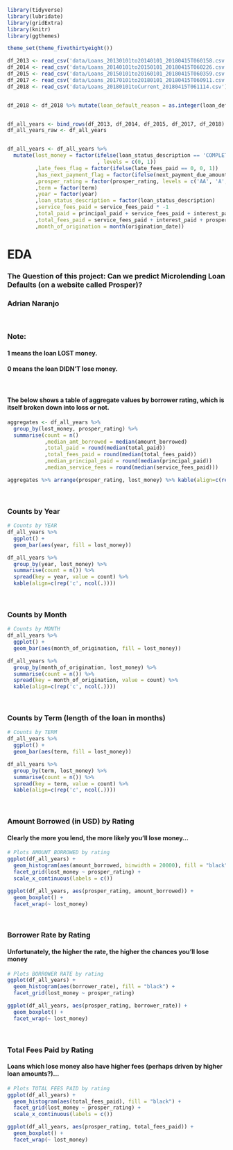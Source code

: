 ```r
library(tidyverse)
library(lubridate)
library(gridExtra)
library(knitr)
library(ggthemes)

theme_set(theme_fivethirtyeight())

df_2013 <- read_csv('data/Loans_20130101to20140101_20180415T060158.csv') %>% mutate(year = 2013)
df_2014 <- read_csv('data/Loans_20140101to20150101_20180415T060226.csv') %>% mutate(year = 2014)
df_2015 <- read_csv('data/Loans_20150101to20160101_20180415T060359.csv') %>% mutate(year = 2015)
df_2017 <- read_csv('data/Loans_20170101to20180101_20180415T060911.csv') %>% mutate(year = 2017)
df_2018 <- read_csv('data/Loans_20180101toCurrent_20180415T061114.csv') %>% mutate(year = 2018)


df_2018 <- df_2018 %>% mutate(loan_default_reason = as.integer(loan_default_reason))


df_all_years <- bind_rows(df_2013, df_2014, df_2015, df_2017, df_2018)
df_all_years_raw <- df_all_years


df_all_years <- df_all_years %>% 
  mutate(lost_money = factor(ifelse(loan_status_description == 'COMPLETED' & next_payment_due_amount == 0, 0, 1)
                             , levels = c(0, 1))
         ,late_fees_flag = factor(ifelse(late_fees_paid == 0, 0, 1))
         ,has_next_payment_flag = factor(ifelse(next_payment_due_amount == 0, 0, 1), levels = c(0, 1))
         ,prosper_rating = factor(prosper_rating, levels = c('AA', 'A', 'B', 'C', 'D', 'E', 'HR'))
         ,term = factor(term)
         ,year = factor(year)
         ,loan_status_description = factor(loan_status_description)
         ,service_fees_paid = service_fees_paid * -1
         ,total_paid = principal_paid + service_fees_paid + interest_paid + prosper_fees_paid + late_fees_paid
         ,total_fees_paid = service_fees_paid + interest_paid + prosper_fees_paid + late_fees_paid
         ,month_of_origination = month(origination_date))
```


# EDA

### The Question of this project: Can we predict Microlending Loan Defaults (on a website called Prosper)?

### Adrian Naranjo

<br>

### Note:
#### 1 means the loan LOST money.
#### 0 means the loan DIDN'T lose money.

<br>

#### The below shows a table of aggregate values by borrower rating, which is itself broken down into loss or not.

```r
aggregates <- df_all_years %>%
  group_by(lost_money, prosper_rating) %>%
  summarise(count = n()
            ,median_amt_borrowed = median(amount_borrowed)
            ,total_paid = round(median(total_paid))
            ,total_fees_paid = round(median(total_fees_paid))
            ,median_principal_paid = round(median(principal_paid))
            ,median_service_fees = round(median(service_fees_paid)))

aggregates %>% arrange(prosper_rating, lost_money) %>% kable(align=c(rep('c', ncol(.))))
```

<br>

### Counts by Year

```r
# Counts by YEAR
df_all_years %>% 
  ggplot() +
  geom_bar(aes(year, fill = lost_money))

df_all_years %>% 
  group_by(year, lost_money) %>% 
  summarise(count = n()) %>%
  spread(key = year, value = count) %>% 
  kable(align=c(rep('c', ncol(.))))
```

<br>

### Counts by Month

```r
# Counts by MONTH
df_all_years %>% 
  ggplot() +
  geom_bar(aes(month_of_origination, fill = lost_money))

df_all_years %>% 
  group_by(month_of_origination, lost_money) %>% 
  summarise(count = n()) %>% 
  spread(key = month_of_origination, value = count) %>% 
  kable(align=c(rep('c', ncol(.))))
```

<br>

### Counts by Term (length of the loan in months)

```r
# Counts by TERM
df_all_years %>% 
  ggplot() +
  geom_bar(aes(term, fill = lost_money))

df_all_years %>% 
  group_by(term, lost_money) %>% 
  summarise(count = n()) %>% 
  spread(key = term, value = count) %>% 
  kable(align=c(rep('c', ncol(.))))
```

<br>

### Amount Borrowed (in USD) by Rating

#### Clearly the more you lend, the more likely you'll lose money...
```r
# Plots AMOUNT BORROWED by rating
ggplot(df_all_years) +
  geom_histogram(aes(amount_borrowed, binwidth = 20000), fill = "black") +
  facet_grid(lost_money ~ prosper_rating) +
  scale_x_continuous(labels = c())
```

```r
ggplot(df_all_years, aes(prosper_rating, amount_borrowed)) +
  geom_boxplot() +
  facet_wrap(~ lost_money)
```

<br>

### Borrower Rate by Rating

#### Unfortunately, the higher the rate, the higher the chances you'll lose money 
```r
# Plots BORROWER RATE by rating
ggplot(df_all_years) +
  geom_histogram(aes(borrower_rate), fill = "black") +
  facet_grid(lost_money ~ prosper_rating)
```

```r
ggplot(df_all_years, aes(prosper_rating, borrower_rate)) +
  geom_boxplot() +
  facet_wrap(~ lost_money)
```

<br>

### Total Fees Paid by Rating

#### Loans which lose money also have higher fees (perhaps driven by higher loan amounts?)...
```r
# Plots TOTAL FEES PAID by rating
ggplot(df_all_years) +
  geom_histogram(aes(total_fees_paid), fill = "black") +
  facet_grid(lost_money ~ prosper_rating) +
  scale_x_continuous(labels = c())
```

```r
ggplot(df_all_years, aes(prosper_rating, total_fees_paid)) +
  geom_boxplot() +
  facet_wrap(~ lost_money)
```